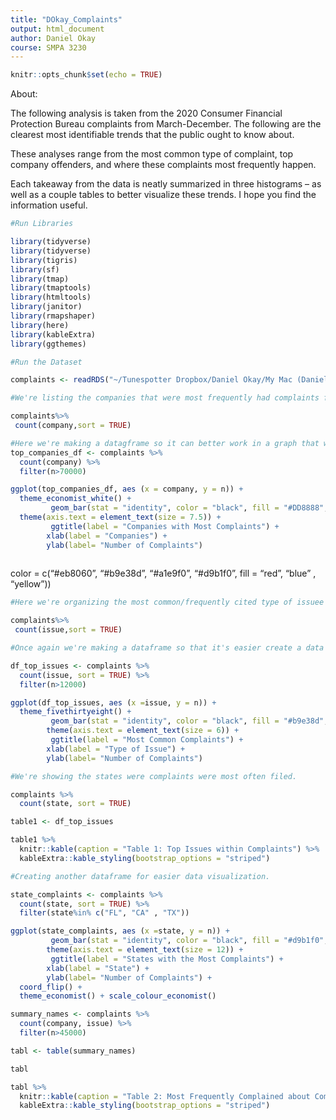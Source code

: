 ```yaml
---
title: "DOkay_Complaints"
output: html_document
author: Daniel Okay
course: SMPA 3230 
---
```


```r
knitr::opts_chunk$set(echo = TRUE)
```

About:

The following analysis is taken from the 2020 Consumer Financial Protection Bureau complaints from March-December. The following are the clearest most identifiable trends that the public ought to know about.

These analyses range from the most common type of complaint, top company offenders, and where these complaints most frequently happen.

Each takeaway from the data is neatly summarized in three histograms -- as well as a couple tables to better visualize these trends. I hope you find the information useful.


```r

#Run Libraries

library(tidyverse)
library(tidyverse)
library(tigris)
library(sf)
library(tmap)
library(tmaptools)
library(htmltools)
library(janitor)
library(rmapshaper)
library(here)
library(kableExtra)
library(ggthemes)

```


```r
#Run the Dataset

complaints <- readRDS("~/Tunespotter Dropbox/Daniel Okay/My Mac (Daniel’s MacBook Pro)/Desktop/Github_Okay/DOkay_Complaints/complaints.rds")

```

```r
#We're listing the companies that were most frequently had complaints filed against them.

complaints%>%
 count(company,sort = TRUE)

```
```r

#Here we're making a datagframe so it can better work in a graph that we then have the code for in the following chunk. 
top_companies_df <- complaints %>% 
  count(company) %>% 
  filter(n>70000)
```


```r
ggplot(top_companies_df, aes (x = company, y = n)) +
  theme_economist_white() +
         geom_bar(stat = "identity", color = "black", fill = "#DD8888", width = .8) +
  theme(axis.text = element_text(size = 7.5)) +
         ggtitle(label = "Companies with Most Complaints") +
        xlab(label = "Companies") +
        ylab(label= "Number of Complaints") 
 
```
color = c("#eb8060", "#b9e38d", "#a1e9f0", "#d9b1f0", fill = "red", "blue" , "yellow"))

```r
#Here we're organizing the most common/frequently cited type of issuee within the complaints dataset.

complaints%>%
 count(issue,sort = TRUE)

```

```r
#Once again we're making a dataframe so that it's easier create a data visualization.

df_top_issues <- complaints %>% 
  count(issue, sort = TRUE) %>%
  filter(n>12000)


```

```r

ggplot(df_top_issues, aes (x =issue, y = n)) +
  theme_fivethirtyeight() + 
         geom_bar(stat = "identity", color = "black", fill = "#b9e38d", width = .8) +
        theme(axis.text = element_text(size = 6)) +
         ggtitle(label = "Most Common Complaints") +
        xlab(label = "Type of Issue") +
        ylab(label= "Number of Complaints") 
```

```r
#We're showing the states were complaints were most often filed.

complaints %>%
  count(state, sort = TRUE)

```
```r
table1 <- df_top_issues
```

```r
table1 %>%
  knitr::kable(caption = "Table 1: Top Issues within Complaints") %>% 
  kableExtra::kable_styling(bootstrap_options = "striped")
```


```r
#Creating another dataframe for easier data visualization.

state_complaints <- complaints %>% 
  count(state, sort = TRUE) %>%
  filter(state%in% c("FL", "CA" , "TX"))

```


```r
ggplot(state_complaints, aes (x =state, y = n)) +
         geom_bar(stat = "identity", color = "black", fill = "#d9b1f0", width = .8) +
        theme(axis.text = element_text(size = 12)) +
         ggtitle(label = "States with the Most Complaints") +
        xlab(label = "State") +
        ylab(label= "Number of Complaints") +
  coord_flip() +
  theme_economist() + scale_colour_economist()


```


```r
summary_names <- complaints %>% 
  count(company, issue) %>% 
  filter(n>45000)

```

```r
tabl <- table(summary_names)

tabl
```

```r
tabl %>%
  knitr::kable(caption = "Table 2: Most Frequently Complained about Companies and their top Complaints") %>% 
  kableExtra::kable_styling(bootstrap_options = "striped")
```


